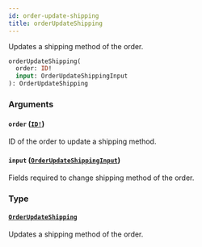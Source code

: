 ```yaml
---
id: order-update-shipping
title: orderUpdateShipping
---
```


Updates a shipping method of the order.

```graphql
orderUpdateShipping(
  order: ID!
  input: OrderUpdateShippingInput
): OrderUpdateShipping

```

### Arguments

#### `order` ([`ID!`](../../../developer/api-reference/scalars/id))

ID of the order to update a shipping method.

#### `input` ([`OrderUpdateShippingInput`](../../../developer/api-reference/inputs/order-update-shipping-input))

Fields required to change shipping method of the order.

### Type

#### [`OrderUpdateShipping`](../../../developer/api-reference/objects/order-update-shipping)

Updates a shipping method of the order.
